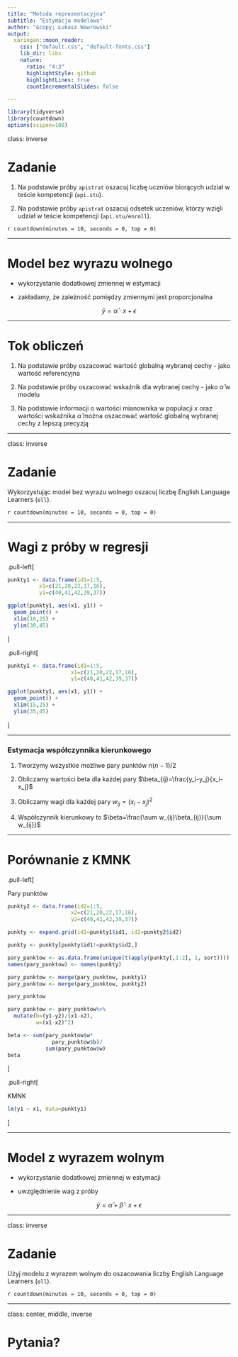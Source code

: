 ```yaml
---
title: "Metoda reprezentacyjna"
subtitle: "Estymacja modelowa"
author: "&copy; Łukasz Wawrowski"
output:
  xaringan::moon_reader:
    css: ["default.css", "default-fonts.css"]
    lib_dir: libs
    nature:
      ratio: "4:3"
      highlightStyle: github
      highlightLines: true
      countIncrementalSlides: false

---
```


```r
library(tidyverse)
library(countdown)
options(scipen=100)
```

class: inverse

# Zadanie

1. Na podstawie próby `apistrat` oszacuj liczbę uczniów biorących udział w teście kompetencji (`api.stu`).

2. Na podstawie próby `apistrat` oszacuj odsetek uczeniów, którzy wzięli udział w teście kompetencji (`api.stu/enroll`).

`r countdown(minutes = 10, seconds = 0, top = 0)`

---

# Model bez wyrazu wolnego

- wykorzystanie dodatkowej zmiennej w estymacji

- zakładamy, że zależność pomiędzy zmiennymi jest proporcjonalna

$$\hat{y}=\hat{\alpha} \cdot x + \epsilon$$

---

# Tok obliczeń

1. Na podstawie próby oszacować wartość globalną wybranej cechy - jako wartość referencyjna

2. Na podstawie próby oszacować wskaźnik dla wybranej cechy - jako $\hat{\alpha}$ w modelu

3. Na podstawie informacji o wartości mianownika w populacji $x$ oraz wartości wskaźnika $\hat{\alpha}$ można oszacować wartość globalną wybranej cechy z lepszą precyzją

---

class: inverse

# Zadanie

Wykorzystując model bez wyrazu wolnego oszacuj liczbę English Language Learners (`ell`).

`r countdown(minutes = 10, seconds = 0, top = 0)`

---

# Wagi z próby w regresji

.pull-left[

```r
punkty1 <- data.frame(id1=1:5,
          x1=c(21,20,22,17,16),
          y1=c(40,41,42,39,37))

ggplot(punkty1, aes(x1, y1)) + 
  geom_point() + 
  xlim(10,25) + 
  ylim(30,45)

```

]

.pull-right[

```r
punkty1 <- data.frame(id1=1:5,
                    x1=c(21,20,22,17,16),
                    y1=c(40,41,42,39,37))

ggplot(punkty1, aes(x1, y1)) + 
  geom_point() + 
  xlim(15,25) + 
  ylim(35,45)

```

]

---

### Estymacja współczynnika kierunkowego

1. Tworzymy wszystkie możliwe pary punktów $n(n-1)/2$

2. Obliczamy wartości beta dla każdej pary $\beta_{ij}=\frac{y_i-y_j}{x_i-x_j}$

3. Obliczamy wagi dla każdej pary $w_{ij}=(x_i-x_j)^2$

4. Współczynnik kierunkowy to $\beta=\frac{\sum w_{ij}\beta_{ij}}{\sum w_{ij}}$

---

# Porównanie z KMNK

.pull-left[

Pary punktów

```r
punkty2 <- data.frame(id2=1:5,
                    x2=c(21,20,22,17,16),
                    y2=c(40,41,42,39,37))

punkty <- expand.grid(id1=punkty1$id1, id2=punkty2$id2)

punkty <- punkty[punkty$id1!=punkty$id2,]

pary_punktow <- as.data.frame(unique(t(apply(punkty[,1:2], 1, sort))))
names(pary_punktow) <- names(punkty)

pary_punktow <- merge(pary_punktow, punkty1)
pary_punktow <- merge(pary_punktow, punkty2)

pary_punktow

```


```r
pary_punktow <- pary_punktow%>%
  mutate(b=(y1-y2)/(x1-x2),
         w=(x1-x2)^2)

beta <- sum(pary_punktow$w*
              pary_punktow$b)/
            sum(pary_punktow$w)
beta
```


]

.pull-right[

KMNK

```r
lm(y1 ~ x1, data=punkty1)
```


]

---

# Model z wyrazem wolnym

- wykorzystanie dodatkowej zmiennej w estymacji

- uwzględnienie wag z próby

$$\hat{y}=\hat{\alpha} + \hat{\beta} \cdot x + \epsilon$$

---

class: inverse

# Zadanie

Użyj modelu z wyrazem wolnym do oszacowania liczby English Language Learners (`ell`).

`r countdown(minutes = 10, seconds = 0, top = 0)`

---

class: center, middle, inverse

# Pytania?

